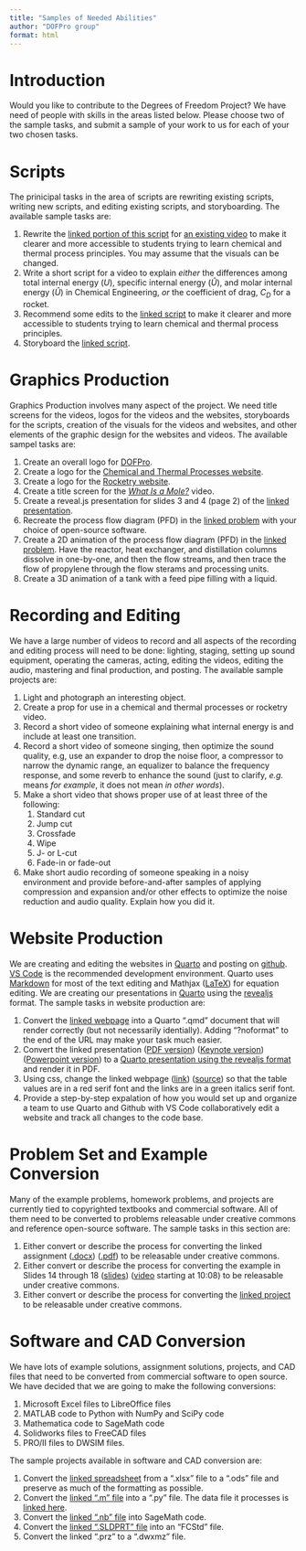 ```yaml
---
title: "Samples of Needed Abilities"
author: "DOFPro group"
format: html
---
```


# Introduction

Would you like to contribute to the Degrees of Freedom Project? We have need of people with skills in the areas listed below. Please choose two of the sample tasks, and submit a sample of your work to us for each of your two chosen tasks.

# Scripts

The prinicipal tasks in the area of scripts are rewriting existing scripts, writing new scripts, and editing existing scripts, and storyboarding. The available sample tasks are:

 1. Rewrite the [linked portion of this script](https://docs.google.com/document/d/14jiiQX4kGKEZr4u8jBO5d_Q_pVHwRp6kV3PYBKQMs10/edit?usp=sharing) for [an existing video](https://youtu.be/ywIUp9uNmY8?si=kmD1Ufa5Vz_kGzdG) to make it clearer and more accessible to students trying to learn chemical and thermal process principles. You may assume that the visuals can be changed.
 2. Write a short script for a video to explain *either* the differences among total internal energy $(U)$, specific internal energy $(\hat{U})$, and molar internal energy $(\hat{U})$ in Chemical Engineering, *or* the coefficient of drag, $C_D$ for a rocket.
 3. Recommend some edits to the [linked script](https://docs.google.com/document/d/10n3r-hAi042YS5q6NA-e9l59_gJjjtlMWoEBPm5B5H4/edit?usp=sharing) to make it clearer and more accessible to students trying to learn chemical and thermal process principles.
 4. Storyboard the [linked script](https://docs.google.com/document/d/10n3r-hAi042YS5q6NA-e9l59_gJjjtlMWoEBPm5B5H4/edit?usp=sharing).

# Graphics Production

Graphics Production involves many aspect of the project. We need title screens for the videos, logos for the videos and the websites, storyboards for the scripts, creation of the visuals for the videos and websites, and other elements of the graphic design for the websites and videos. The available sampel tasks are:

 1. Create an overall logo for [DOFPro](index.qmd).
 2. Create a logo for the [Chemical and Thermal Processes website](https://erik.spjut.me/CTP/).
 3. Create a logo for the [Rocketry website](https://erik.spjut.me/RCK/).
 4. Create a title screen for the [*What Is a Mole?*](https://docs.google.com/document/d/10n3r-hAi042YS5q6NA-e9l59_gJjjtlMWoEBPm5B5H4/edit?usp=sharing) video.
 5. Create a reveal.js presentation for slides 3 and 4 (page 2) of the [linked presentation](https://pages.hmc.edu/spjut/E82/lec/ConvertingTemperature.pdf).
 6. Recreate the process flow diagram (PFD) in the [linked problem](https://drive.google.com/file/d/1nFTj78bRb23Jkb39tgxb18pixNyBRfBJ/view?usp=sharing) with your choice of open-source software.
 7. Create a 2D animation of the process flow diagram (PFD) in the [linked problem](https://drive.google.com/file/d/1nFTj78bRb23Jkb39tgxb18pixNyBRfBJ/view?usp=sharing). Have the reactor, heat exchanger, and distillation columns dissolve in one-by-one, and then the flow streams, and then trace the flow of propylene through the flow sterams and processing units.
 8. Create a 3D animation of a tank with a feed pipe filling with a liquid.

# Recording and Editing

We have a large number of videos to record and all aspects of the recording and editing process will need to be done: lighting, staging, setting up sound equipment, operating the cameras, acting, editing the videos, editing the audio, mastering and final production, and posting. The available sample projects are:

 1. Light and photograph an interesting object.
 2. Create a prop for use in a chemical and thermal processes or rocketry video.
 3. Record a short video of someone explaining what internal energy is and include at least one transition.
 4. Record a short video of someone singing, then optimize the sound quality, e.g, use an expander to drop the noise floor, a compressor to narrow the dynamic range, an equalizer to balance the frequency response, and some reverb to enhance the sound (just to clarify, *e.g.* means *for example*, it does not mean *in other words*).
 5. Make a short video that shows proper use of at least three of the following:
    1. Standard cut
    2. Jump cut
    3. Crossfade
    4. Wipe
    5. J- or L-cut
    6. Fade-in or fade-out
 6. Make short audio recording of someone speaking in a noisy environment and provide before-and-after samples of applying compression and expansion and/or other effects to optimize the noise reduction and audio quality. Explain how you did it.

# Website Production

We are creating and editing the websites in [Quarto](https://quarto.org/) and posting on [github](https://github.com/). [VS Code](https://code.visualstudio.com/) is the recommended development environment. Quarto uses [Markdown](https://quarto.org/docs/authoring/markdown-basics.html) for most of the text editing and Mathjax ([LaTeX](https://quarto.org/docs/visual-editor/vscode/)) for equation editing. We are creating our presentations in [Quarto](https://quarto.org/docs/presentations/) using the [revealjs](https://quarto.org/docs/presentations/revealjs/) format. The sample tasks in website production are:

 1. Convert the [linked webpage](https://pages.hmc.edu/spjut/AdvRoc/Assignments/assign2.md.html) into a Quarto ".qmd" document that will render correctly (but not necessarily identially). Adding "?noformat" to the end of the URL may make your task much easier.
 2. Convert the linked presentation ([PDF version](https://drive.google.com/file/d/1nMHzHLIgjeySL0xoDJYO1G8apgomf16m/view?usp=sharing)) ([Keynote version](https://drive.google.com/file/d/1nPe37luqQcUPC2H708ImQyVFIqez8zIg/view?usp=sharing)) ([Powerpoint version](https://docs.google.com/presentation/d/1nPZXmdBwtF7BFUtV85Qhc5aCEjdvS1Py/edit?usp=sharing&ouid=107710122838944141135&rtpof=true&sd=true)) to a [Quarto presentation using the revealjs format](https://quarto.org/docs/presentations/revealjs/) and render it in PDF.
 3. Using css, change the linked webpage ([link](https://erik.spjut.me/E106_Website/index.html)) ([source](https://drive.google.com/file/d/1nPjYnUJe_a3PVU6nTFEwlGsi2ZRrQktc/view?usp=sharing)) so that the table values are in a red serif font and the links are in a green italics serif font.
 4. Provide a step-by-step expalation of how you would set up and organize a team to use Quarto and Github with VS Code collaboratively edit a website and track all changes to the code base.

# Problem Set and Example Conversion

Many of the example problems, homework problems, and projects are currently tied to copyrighted textbooks and commercial software. All of them need to be converted to problems releasable under creative commons and reference open-source software. The sample tasks in this section are:

1. Either convert or describe the process for converting the linked assignment ([.docx](https://docs.google.com/document/d/1nST5n3O6RKP3-XpkhjhjQ2NglH3TLahz/edit?usp=sharing&ouid=107710122838944141135&rtpof=true&sd=true)) ([.pdf](https://drive.google.com/file/d/1nSTXlFfWVonpvk_pxxD7KwD3-44lDsSX/view?usp=sharing)) to be releasable under creative commons.
2. Either convert or describe the process for converting the example in Slides 14 through 18 ([slides](https://pages.hmc.edu/spjut/E82/lec/FirstLawHeatCapacities.pdf)) ([video](https://youtu.be/6qpFuS_3CrY) starting at 10:08) to be releasable under creative commons.
3. Either convert or describe the process for converting the [linked project](https://pages.hmc.edu/spjut/E133/FinProj.md.html) to be releasable under creative commons.

# Software and CAD Conversion

We have lots of example solutions, assignment solutions, projects, and CAD files that need to be converted from commercial software to open source. We have decided that we are going to make the following conversions:

 1. Microsoft Excel files to LibreOffice files
 2. MATLAB code to Python with NumPy and SciPy code
 3. Mathematica code to SageMath code
 4. Solidworks files to FreeCAD files
 5. PRO/II files to DWSIM files.

 The sample projects available in software and CAD conversion are:

  1. Convert the [linked spreadsheet](https://docs.google.com/spreadsheets/d/1naKkSAOtSbSEQx4Ca7cpSpqCI31pCggf/edit?usp=sharing&ouid=107710122838944141135&rtpof=true&sd=true) from a ".xlsx" file to a ".ods" file and preserve as much of the formatting as possible.
  2. Convert the [linked ".m" file](https://drive.google.com/file/d/1nc3Nyd5rjPG1jp8DpVo4FfOBpHN0D-wd/view?usp=sharing) into a ".py" file. The data file it processes is [linked here](https://drive.google.com/file/d/1ne-k_LvOX2ae1Ot23gb_Pgzpw4aT8vfU/view?usp=sharing).
  3. Convert the [linked ".nb" file](https://drive.google.com/file/d/1nkY3Uw0mS3nqiFPQYPgbHJmhizsgYgvS/view?usp=sharing) into SageMath code.
  4. Convert the [linked ".SLDPRT" file](https://drive.google.com/file/d/1nkgtu4yxQ6RoPLs3ljCx3XqANtPwT4i4/view?usp=sharing) into an "FCStd" file.
  5. Convert the linked ".prz" to a ".dwxmz" file.